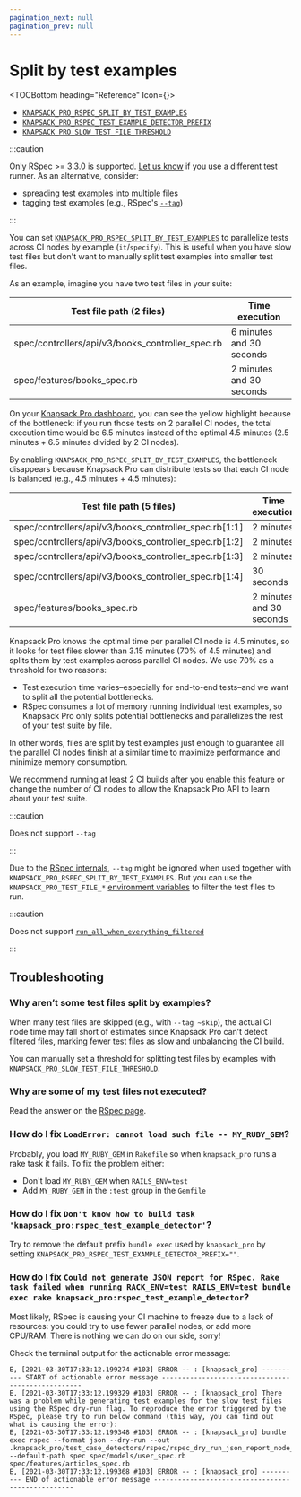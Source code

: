 ```yaml
---
pagination_next: null
pagination_prev: null
---
```


# Split by test examples


<TOCBottom heading="Reference" Icon={<IconExternalLink />}>

- [`KNAPSACK_PRO_RSPEC_SPLIT_BY_TEST_EXAMPLES`](reference.md#knapsack_pro_rspec_split_by_test_examples-rspec)
- [`KNAPSACK_PRO_RSPEC_TEST_EXAMPLE_DETECTOR_PREFIX`](reference.md#knapsack_pro_rspec_test_example_detector_prefix-rspec)
- [`KNAPSACK_PRO_SLOW_TEST_FILE_THRESHOLD`](reference.md#knapsack_pro_slow_test_file_threshold)

</TOCBottom>

:::caution

Only RSpec >= 3.3.0 is supported. [Let us know](https://knapsackpro.com/contact) if you use a different test runner. As an alternative, consider:

- spreading test examples into multiple files
- tagging test examples (e.g., RSpec's [`--tag`](rspec.mdx#run-a-subset-of-tests))

:::

You can set [`KNAPSACK_PRO_RSPEC_SPLIT_BY_TEST_EXAMPLES`](reference.md#knapsack_pro_rspec_split_by_test_examples-rspec) to parallelize tests across CI nodes by example (`it`/`specify`). This is useful when you have slow test files but don't want to manually split test examples into smaller test files.

As an example, imagine you have two test files in your suite:

<div style={{ overflowX: 'auto' }}>
  <table style={{ width: '100%', display: 'table' }}>
    <thead>
      <tr>
        <th style={{ whiteSpace: 'nowrap' }}>Test file path (2 files)</th>
        <th style={{ width: '250px', whiteSpace: 'nowrap' }}>Time execution</th>
      </tr>
    </thead>
    <tbody>
      <tr style={{ backgroundColor: '#fcf8e3' }}>
        <td style={{ whiteSpace: 'nowrap' }}>spec/controllers/api/v3/books_controller_spec.rb</td>
        <td style={{ width: '250px', whiteSpace: 'nowrap' }}>
          6 minutes and 30 seconds
        </td>
      </tr>
      <tr>
        <td style={{ whiteSpace: 'nowrap' }}>spec/features/books_spec.rb</td>
        <td style={{ width: '250px', whiteSpace: 'nowrap' }}>
          2 minutes and 30 seconds
        </td>
      </tr>
    </tbody>
  </table>
</div>

On your [Knapsack Pro dashboard](../overview/index.mdx#dashboard), you can see the yellow highlight because of the bottleneck: if you run those tests on 2 parallel CI nodes, the total execution time would be 6.5 minutes instead of the optimal 4.5 minutes (2.5 minutes + 6.5 minutes divided by 2 CI nodes).

By enabling `KNAPSACK_PRO_RSPEC_SPLIT_BY_TEST_EXAMPLES`, the bottleneck disappears because Knapsack Pro can distribute tests so that each CI node is balanced (e.g., 4.5 minutes + 4.5 minutes):

<div style={{ overflowX: 'auto' }}>
  <table style={{ width: '100%', display: 'table' }}>
    <thead>
      <tr>
        <th style={{ whiteSpace: 'nowrap' }}>Test file path (5 files)</th>
        <th style={{ whiteSpace: 'nowrap' }}>Time execution</th>
      </tr>
    </thead>
    <tbody>
      <tr>
        <td style={{ whiteSpace: 'nowrap' }}>spec/controllers/api/v3/books_controller_spec.rb[1:1]</td>
        <td style={{ width: '250px', whiteSpace: 'nowrap' }}>
          2 minutes
        </td>
      </tr>
      <tr>
        <td style={{ whiteSpace: 'nowrap' }}>spec/controllers/api/v3/books_controller_spec.rb[1:2]</td>
        <td style={{ width: '250px', whiteSpace: 'nowrap' }}>
          2 minutes
        </td>
      </tr>
      <tr>
        <td style={{ whiteSpace: 'nowrap' }}>spec/controllers/api/v3/books_controller_spec.rb[1:3]</td>
        <td style={{ width: '250px', whiteSpace: 'nowrap' }}>
          2 minutes
        </td>
      </tr>
      <tr>
        <td style={{ whiteSpace: 'nowrap' }}>spec/controllers/api/v3/books_controller_spec.rb[1:4]</td>
        <td style={{ width: '250px', whiteSpace: 'nowrap' }}>
          30 seconds
        </td>
      </tr>
      <tr>
        <td style={{ whiteSpace: 'nowrap' }}>spec/features/books_spec.rb</td>
        <td style={{ width: '250px', whiteSpace: 'nowrap' }}>
          2 minutes and 30 seconds
        </td>
      </tr>
    </tbody>
  </table>
</div>

Knapsack Pro knows the optimal time per parallel CI node is 4.5 minutes, so it looks for test files slower than 3.15 minutes (70% of 4.5 minutes) and splits them by test examples across parallel CI nodes. We use 70% as a threshold for two reasons:

- Test execution time varies–especially for end-to-end tests–and we want to split all the potential bottlenecks.
- RSpec consumes a lot of memory running individual test examples, so Knapsack Pro only splits potential bottlenecks and parallelizes the rest of your test suite by file.

In other words, files are split by test examples just enough to guarantee all the parallel CI nodes finish at a similar time to maximize performance and minimize memory consumption.

We recommend running at least 2 CI builds after you enable this feature or change the number of CI nodes to allow the Knapsack Pro API to learn about your test suite.

:::caution

Does not support `--tag`

:::

Due to the [RSpec internals](https://github.com/rspec/rspec-core/issues/2522), `--tag` might be ignored when used together with `KNAPSACK_PRO_RSPEC_SPLIT_BY_TEST_EXAMPLES`. But you can use the `KNAPSACK_PRO_TEST_FILE_*` [environment variables](reference.md) to filter the test files to run.

:::caution

Does not support [`run_all_when_everything_filtered`](rspec.mdx#some-of-my-test-files-are-not-executed)

:::

## Troubleshooting

### Why aren’t some test files split by examples?

When many test files are skipped (e.g., with `--tag ~skip`), the actual CI node time may fall short of estimates since Knapsack Pro can’t detect filtered files, marking fewer test files as slow and unbalancing the CI build.

You can manually set a threshold for splitting test files by examples with [`KNAPSACK_PRO_SLOW_TEST_FILE_THRESHOLD`](reference.md#knapsack_pro_slow_test_file_threshold).

### Why are some of my test files not executed?

Read the answer on the [RSpec page](rspec.mdx#some-of-my-test-files-are-not-executed).

### How do I fix `LoadError: cannot load such file -- MY_RUBY_GEM`?

Probably, you load `MY_RUBY_GEM` in `Rakefile` so when `knapsack_pro` runs a rake task it fails. To fix the problem either:

- Don't load `MY_RUBY_GEM` when `RAILS_ENV=test`
- Add `MY_RUBY_GEM` in the `:test` group in the `Gemfile`

### How do I fix `Don't know how to build task 'knapsack_pro:rspec_test_example_detector'`?

Try to remove the default prefix `bundle exec` used by `knapsack_pro` by setting `KNAPSACK_PRO_RSPEC_TEST_EXAMPLE_DETECTOR_PREFIX=""`.

### How do I fix `Could not generate JSON report for RSpec. Rake task failed when running RACK_ENV=test RAILS_ENV=test bundle exec rake knapsack_pro:rspec_test_example_detector`?

Most likely, RSpec is causing your CI machine to freeze due to a lack of resources: you could try to use fewer parallel nodes, or add more CPU/RAM. There is nothing we can do on our side, sorry!

Check the terminal output for the actionable error message:

```
E, [2021-03-30T17:33:12.199274 #103] ERROR -- : [knapsack_pro] ---------- START of actionable error message --------------------------------------------------
E, [2021-03-30T17:33:12.199329 #103] ERROR -- : [knapsack_pro] There was a problem while generating test examples for the slow test files using the RSpec dry-run flag. To reproduce the error triggered by the RSpec, please try to run below command (this way, you can find out what is causing the error):
E, [2021-03-30T17:33:12.199348 #103] ERROR -- : [knapsack_pro] bundle exec rspec --format json --dry-run --out .knapsack_pro/test_case_detectors/rspec/rspec_dry_run_json_report_node_0.json --default-path spec spec/models/user_spec.rb spec/features/articles_spec.rb
E, [2021-03-30T17:33:12.199368 #103] ERROR -- : [knapsack_pro] ---------- END of actionable error message --------------------------------------------------
```
